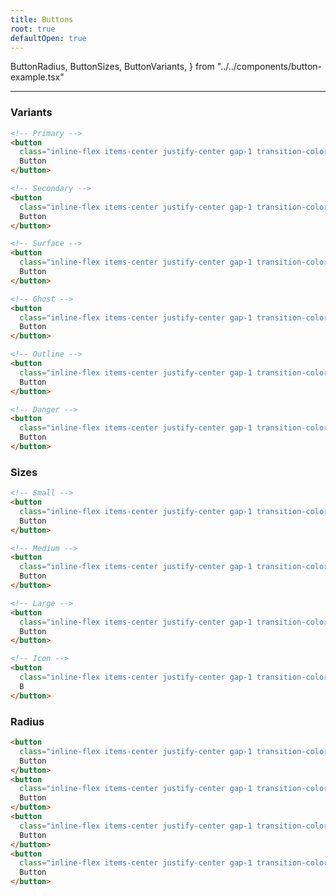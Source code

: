 ```yaml
---
title: Buttons
root: true
defaultOpen: true
---
```


  ButtonRadius,
  ButtonSizes,
  ButtonVariants,
} from "../../components/button-example.tsx"

---

### Variants

<ButtonVariants />

```html title="button-variants.html"
<!-- Primary -->
<button
  class="inline-flex items-center justify-center gap-1 transition-colors duration-150 active:brightness-95 text-sm disabled:pointer-events-none disabled:brightness-75 disabled:opacity-80 bg-primary text-primary-foreground hover:bg-primary/90 rounded-md h-10 px-3">
  Button
</button>

<!-- Secondary -->
<button
  class="inline-flex items-center justify-center gap-1 transition-colors duration-150 active:brightness-95 text-sm disabled:pointer-events-none disabled:brightness-75 disabled:opacity-80 bg-secondary text-secondary-foreground hover:bg-secondary/90 rounded-md h-10 px-3">
  Button
</button>

<!-- Surface -->
<button
  class="inline-flex items-center justify-center gap-1 transition-colors duration-150 active:brightness-95 text-sm disabled:pointer-events-none disabled:brightness-75 disabled:opacity-80 bg-surface text-surface-foreground hover:bg-surface/90 shadow-sm rounded-md h-10 px-3">
  Button
</button>

<!-- Ghost -->
<button
  class="inline-flex items-center justify-center gap-1 transition-colors duration-150 active:brightness-95 text-sm disabled:pointer-events-none disabled:brightness-75 disabled:opacity-80 hover:bg-accent hover:text-accent-foreground rounded-md h-10 px-3">
  Button
</button>

<!-- Outline -->
<button
  class="inline-flex items-center justify-center gap-1 transition-colors duration-150 active:brightness-95 text-sm disabled:pointer-events-none disabled:brightness-75 disabled:opacity-80 border border-border hover:bg-accent hover:text-accent-foreground rounded-md h-10 px-3">
  Button
</button>

<!-- Danger -->
<button
  class="inline-flex items-center justify-center gap-1 transition-colors duration-150 active:brightness-95 text-sm disabled:pointer-events-none disabled:brightness-75 disabled:opacity-80 bg-danger text-danger-filled-foreground hover:bg-danger/90 rounded-md h-10 px-3">
  Button
</button>
```

### Sizes

<ButtonSizes />

```html title="button-sizes.html"
<!-- Small -->
<button
  class="inline-flex items-center justify-center gap-1 transition-colors duration-150 active:brightness-95 text-sm disabled:pointer-events-none disabled:brightness-75 disabled:opacity-80 bg-primary text-primary-foreground hover:bg-primary/90 rounded-md h-8 px-2.5">
  Button
</button>

<!-- Medium -->
<button
  class="inline-flex items-center justify-center gap-1 transition-colors duration-150 active:brightness-95 text-sm disabled:pointer-events-none disabled:brightness-75 disabled:opacity-80 bg-primary text-primary-foreground hover:bg-primary/90 rounded-md h-10 px-3">
  Button
</button>

<!-- Large -->
<button
  class="inline-flex items-center justify-center gap-1 transition-colors duration-150 active:brightness-95 text-sm disabled:pointer-events-none disabled:brightness-75 disabled:opacity-80 bg-primary text-primary-foreground hover:bg-primary/90 rounded-md h-11 px-8">
  Button
</button>

<!-- Icon -->
<button
  class="inline-flex items-center justify-center gap-1 transition-colors duration-150 active:brightness-95 text-sm disabled:pointer-events-none disabled:brightness-75 disabled:opacity-80 bg-primary text-primary-foreground hover:bg-primary/90 rounded-md h-10 w-10">
  B
</button>
```

### Radius

<ButtonRadius />

```html title="button-radius.html"
<button
  class="inline-flex items-center justify-center gap-1 transition-colors duration-150 active:brightness-95 text-sm disabled:pointer-events-none disabled:brightness-75 disabled:opacity-80 bg-primary text-primary-foreground hover:bg-primary/90 rounded-sm h-10 px-3">
  Button
</button>
<button
  class="inline-flex items-center justify-center gap-1 transition-colors duration-150 active:brightness-95 text-sm disabled:pointer-events-none disabled:brightness-75 disabled:opacity-80 bg-primary text-primary-foreground hover:bg-primary/90 rounded-md h-10 px-3">
  Button
</button>
<button
  class="inline-flex items-center justify-center gap-1 transition-colors duration-150 active:brightness-95 text-sm disabled:pointer-events-none disabled:brightness-75 disabled:opacity-80 bg-primary text-primary-foreground hover:bg-primary/90 rounded-lg h-10 px-3">
  Button
</button>
<button
  class="inline-flex items-center justify-center gap-1 transition-colors duration-150 active:brightness-95 text-sm disabled:pointer-events-none disabled:brightness-75 disabled:opacity-80 bg-primary text-primary-foreground hover:bg-primary/90 rounded-full h-10 px-3">
  Button
</button>
```
